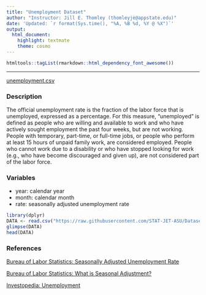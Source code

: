 ```yaml
---
title: "Unemployment Dataset"
author: "Instructor: Jill E. Thomley (thomleyje@appstate.edu)"
date: 'Updated: `r format(Sys.time(), "%A, %B %d, %Y @ %X")`'
output: 
  html_document: 
    highlight: textmate
    theme: cosmo
---
```


```r
htmltools::tagList(rmarkdown::html_dependency_font_awesome())
```

<hr>

<i class="fas fa-database"></i> [unemployment.csv](https://raw.githubusercontent.com/STAT-JET-ASU/Datasets/master/Instructor/unemployment.csv)


### Description

The official unemployment rate is the fraction of the labor force that is unemployed, expressed as a percentage. For this measure, "unemployed" is defined as people who are willing and available to work and who have actively sought employment the past four weeks, but are not working. People with temporary, part-time, or full-time jobs, or people who perform at least 15 hours of unpaid family work, are considered employed. People who cannot  work due to a disability or who have stopped looking for work (e.g., who have become discouraged and given up), are not considered part of the labor force.


### Variables

* year: calendar year
* month: calendar month
* rate: seasonally adjusted unemployment rate

```r
library(dplyr)
DATA <- read.csv("https://raw.githubusercontent.com/STAT-JET-ASU/Datasets/master/Instructor/unemployment.csv")
glimpse(DATA)
head(DATA)
```


### References

[Bureau of Labor Statistics: Seasonally Adjusted Unemployment Rate](https://data.bls.gov/timeseries/LNS14000000)

[Bureau of Labor Statistics: What is Seasonal Adjustment?](https://www.bls.gov/cps/seasfaq.htm)

[Investopedia: Unemployment](https://www.investopedia.com/terms/u/unemploymentrate.asp)
